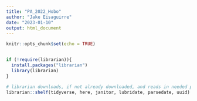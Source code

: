 ```yaml
---
title: "PA_2022_Hobo"
author: "Jake Eisaguirre"
date: "2023-01-10"
output: html_document
---
```


```r
knitr::opts_chunk$set(echo = TRUE)


if (!require(librarian)){
  install.packages("librarian")
  library(librarian)
}

# librarian downloads, if not already downloaded, and reads in needed packages
librarian::shelf(tidyverse, here, janitor, lubridate, parsedate, uuid)
```

```r




```

